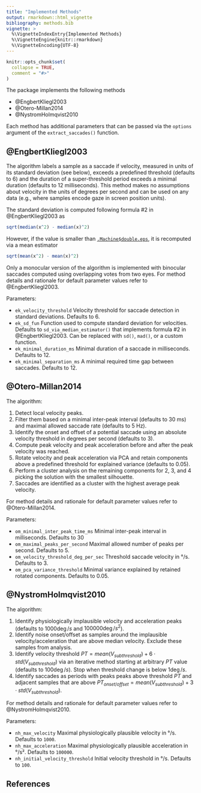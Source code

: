 ```yaml
---
title: "Implemented Methods"
output: rmarkdown::html_vignette
bibliography: methods.bib
vignette: >
  %\VignetteIndexEntry{Implemented Methods}
  %\VignetteEngine{knitr::rmarkdown}
  %\VignetteEncoding{UTF-8}
---
```


```r
knitr::opts_chunk$set(
  collapse = TRUE,
  comment = "#>"
)
```

The package implements the following methods

* @EngbertKliegl2003
* @Otero-Millan2014
* @NystromHolmqvist2010

Each method has additional parameters that can be passed via the `options` argument of the `extract_saccades()` function.

## @EngbertKliegl2003
The algorithm labels a sample as a saccade if velocity, measured in units of its standard deviation (see below), exceeds a predefined threshold (defaults to $6$) and the duration of a super-threshold period exceeds a minimal duration (defaults to $12$ milliseconds). This method makes no assumptions about velocity in the units of degrees per second and can be used on any data (e.g., where samples encode gaze in screen position units).

The standard deviation is computed following formula #2 in @EngbertKliegl2003 as
```r
sqrt(median(x^2) - median(x)^2)
```

However, if the value is smaller than [`.Machine$double.eps`](https://stat.ethz.ch/R-manual/R-devel/library/base/html/zMachine.html), it is recomputed via a mean estimator
```r
sqrt(mean(x^2) - mean(x)^2)
```

Only a monocular version of the algorithm is implemented with binocular saccades computed using overlapping votes from two eyes. For method details and rationale for default parameter values refer to @EngbertKliegl2003.

Parameters:

* `ek_velocity_threshold` Velocity threshold for saccade detection in standard deviations. Defaults to $6$.
* `ek_sd_fun` Function used to compute standard deviation for velocities. Defaults to `sd_via_median_estimator()` that implements formula #2 in @EngbertKliegl2003. Can be replaced with `sd()`, `mad()`, or a custom function.
* `ek_minimal_duration_ms` Minimal duration of a saccade in milliseconds. Defaults to $12$.
* `ek_minimal_separation_ms` A minimal required time gap between saccades. Defaults to $12$.

## @Otero-Millan2014
The algorithm:

1. Detect local velocity peaks.
2. Filter them based on a minimal inter-peak interval (defaults to $30$ ms) and maximal allowed saccade rate (defaults to $5$ Hz).
3. Identify the onset and offset of a potential saccade using an absolute velocity threshold in degrees per second (defaults to $3$).
4. Compute peak velocity and peak acceleration before and after the peak velocity was reached.
5. Rotate velocity and peak acceleration via PCA and retain components above a predefined threshold for explained variance (defaults to $0.05$).
6. Perform a cluster analysis on the remaining components for $2$, $3$, and $4$ picking the solution with the smallest silhouette. 
7. Saccades are identified as a cluster with the highest average peak velocity.

For method details and rationale for default parameter values refer to @Otero-Millan2014.

Parameters:

* `om_minimal_inter_peak_time_ms` Minimal inter-peak interval in milliseconds. Defaults to $30$
* `om_maximal_peaks_per_second` Maximal allowed number of peaks per second. Defaults to $5$.
* `om_velocity_threshold_deg_per_sec` Threshold saccade velocity in °/s.  Defaults to $3$.
* `om_pca_variance_threshold` Minimal variance explained by retained rotated components. Defaults to $0.05$.

## @NystromHolmqvist2010

The algorithm:

1. Identify physiologically implausible velocity and acceleration peaks (defaults to $1000 \deg/s$ and $100000 \deg/s^2$).
2. Identify noise onset/offset as samples around the implausible velocity/acceleration that are above median velocity. Exclude these samples from analysis.
3. Identify velocity threshold $PT = mean(V_{subthreshold}) + 6 \cdot std(V_{subthreshold})$ via an iterative method starting at arbitrary $PT$ value (defaults to $100 \deg/s$). Stop when threshold change is below $1 \deg/s$.
4. Identify saccades as periods with peaks peaks above threshold $PT$ and adjacent samples that are above $PT_{onset/offset} = mean(V_{subthreshold}) + 3 \cdot std(V_{subthreshold})$.

For method details and rationale for default parameter values refer to @NystromHolmqvist2010.

Parameters:

* `nh_max_velocity` Maximal physiologically plausible velocity in °/s. Defaults to `1000`.
* `nh_max_acceleration` Maximal physiologically plausible acceleration in °/s². Defaults to `100000`.
* `nh_initial_velocity_threshold` Initial velocity threshold in °/s. Defaults to `100`.

## References
